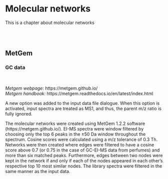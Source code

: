 # Molecular networks {#molecular_networks}

This is a chapter about molecular networks

<br><br>  

## MetGem

### GC data

<br>

_Metgem webpage:_ https://metgem.github.io/ <br>
_Metgem handbook:_ https://metgem.readthedocs.io/en/latest/index.html <br>

A new option was added to the input data file dialogue. When this option is activated, input spectra are treated as MS1, and thus, the parent m/z ratio is fully ignored.

The molecular networks were created using MetGem 1.2.2 software (https://metgem.github.io/). EI-MS spectra were window filtered by choosing only the top 6 peaks in the ±50 Da window throughout the spectrum. Cosine scores were calculated using a m/z tolerance of 0.3 Th. Networks were then created where edges were filtered to have a cosine score above 0.7 (or 0.75 in the case of GC-EI-MS data from perfumes) and more than six matched peaks. Furthermore, edges between two nodes were kept in the network if and only if each of the nodes appeared in each other’s respective top 10 most similar nodes. The library spectra were filtered in the same manner as the input data.
